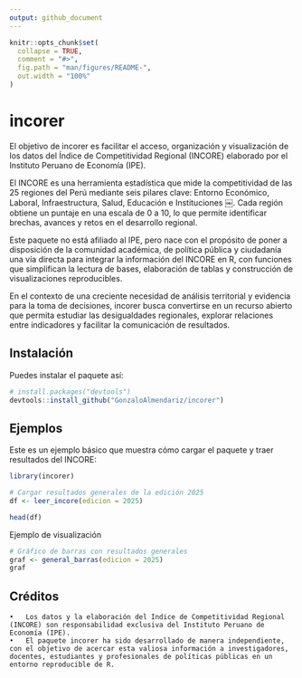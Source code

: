 ```yaml
---
output: github_document
---
```


<!-- README.md is generated from README.Rmd. Please edit that file -->

```r
knitr::opts_chunk$set(
  collapse = TRUE,
  comment = "#>",
  fig.path = "man/figures/README-",
  out.width = "100%"
)
```

# incorer

<!-- badges: start -->

<!-- badges: end -->

El objetivo de incorer es facilitar el acceso, organización y visualización de los datos del Índice de Competitividad Regional (INCORE) elaborado por el Instituto Peruano de Economía (IPE).

El INCORE es una herramienta estadística que mide la competitividad de las 25 regiones del Perú mediante seis pilares clave: Entorno Económico, Laboral, Infraestructura, Salud, Educación e Instituciones ￼. Cada región obtiene un puntaje en una escala de 0 a 10, lo que permite identificar brechas, avances y retos en el desarrollo regional.

Este paquete no está afiliado al IPE, pero nace con el propósito de poner a disposición de la comunidad académica, de política pública y ciudadanía una vía directa para integrar la información del INCORE en R, con funciones que simplifican la lectura de bases, elaboración de tablas y construcción de visualizaciones reproducibles.

En el contexto de una creciente necesidad de análisis territorial y evidencia para la toma de decisiones, incorer busca convertirse en un recurso abierto que permita estudiar las desigualdades regionales, explorar relaciones entre indicadores y facilitar la comunicación de resultados.

## Instalación

Puedes instalar el paquete así:

``` r
# install.packages("devtools")
devtools::install_github("GonzaloAlmendariz/incorer")
```

## Ejemplos

Este es un ejemplo básico que muestra cómo cargar el paquete y traer resultados del INCORE:

```r
library(incorer)

# Cargar resultados generales de la edición 2025
df <- leer_incore(edicion = 2025)

head(df)
```

Ejemplo de visualización

```r
# Gráfico de barras con resultados generales
graf <- general_barras(edicion = 2025)
graf
```

## Créditos

```         
•   Los datos y la elaboración del Índice de Competitividad Regional (INCORE) son responsabilidad exclusiva del Instituto Peruano de Economía (IPE).
•   El paquete incorer ha sido desarrollado de manera independiente, con el objetivo de acercar esta valiosa información a investigadores, docentes, estudiantes y profesionales de políticas públicas en un entorno reproducible de R.
```